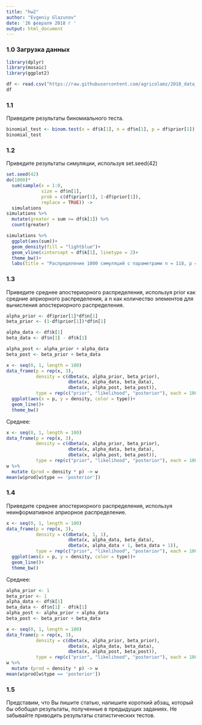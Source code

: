 ```yaml
---
title: "hw2"
author: "Evgeniy Glazunov"
date: '26 февраля 2018 г '
output: html_document
---
```

### 1.0 Загрузка данных
```r
library(dplyr)
library(mosaic)
library(ggplot2)

```

``` r
df <- read.csv("https://raw.githubusercontent.com/agricolamz/2018_data_analysis_for_linguists/master/data/students/dkbrz/hw2_binomial/hw2_binomial.csv", encoding = 'UTF-8')
df

```

### 1.1 
Приведите результаты биномиального теста.

```r
binomial_test <- binom.test(x = df$k[1], n = df$n[1], p = df$prior[1])
binomial_test
```

### 1.2
Приведите результаты симуляции, используя set.seed(42)

```r
set.seed(42)
do(1000)*
  sum(sample(x = 1:0, 
             size = df$n[1], 
             prob = c(df$prior[1], 1-df$prior[1]), 
             replace = TRUE)) ->
  simulations
simulations %>% 
  mutate(greater = sum >= df$k[1]) %>% 
  count(greater)
```


```r
simulations %>% 
  ggplot(aes(sum))+
  geom_density(fill = "lightblue")+
  geom_vline(xintercept = df$k[1], linetype = 2)+
  theme_bw()+
  labs(title = "Распределение 1000 симуляций с параметрами n = 118, p = 0.3655339")
```

### 1.3 
Приведите среднее апостериорного распределения, используя prior как средние априорного распределения, а n как количество элементов для вычисления апостериорного распределения.


```r
alpha_prior <- df$prior[1]*df$n[1]
beta_prior <- (1-df$prior[1])*df$n[1]

alpha_data <- df$k[1]
beta_data <- df$n[1] - df$k[1]

alpha_post <- alpha_prior + alpha_data
beta_post <- beta_prior + beta_data

x <- seq(0, 1, length = 100)
data_frame(p = rep(x, 3),
           density = c(dbeta(x, alpha_prior, beta_prior),
                       dbeta(x, alpha_data, beta_data),
                       dbeta(x, alpha_post, beta_post)),
           type = rep(c("prior", "likelihood", "posterior"), each = 100))%>% 
  ggplot(aes(x = p, y = density, color = type))+
  geom_line()+
  theme_bw()
```
Среднее:
```r
x <- seq(0, 1, length = 100)
data_frame(p = rep(x, 3),
           density = c(dbeta(x, alpha_prior, beta_prior),
                       dbeta(x, alpha_data, beta_data),
                       dbeta(x, alpha_post, beta_post)),
           type = rep(c("prior", "likelihood", "posterior"), each = 100)) -> w
w %>%
  mutate (prod = density * p) -> w
mean(w$prod[w$type == 'posterior'])

```

### 1.4
Приведите среднее апостериорного распределения, используя неинформативное априорное распределение.


```r
x <- seq(0, 1, length = 100)
data_frame(p = rep(x, 3),
           density = c(dbeta(x, 1, 1),
                       dbeta(x, alpha_data, beta_data),
                       dbeta(x, alpha_data + 1, beta_data + 1)),
           type = rep(c("prior", "likelihood", "posterior"), each = 100))%>% 
  ggplot(aes(x = p, y = density, color = type))+
  geom_line()+
  theme_bw()
```
Среднее:
```r
alpha_prior <- 1
beta_prior <- 1
alpha_data <- df$k[1]
beta_data <- df$n[1] - df$k[1]
alpha_post <- alpha_prior + alpha_data
beta_post <- beta_prior + beta_data

x <- seq(0, 1, length = 100)
data_frame(p = rep(x, 3),
           density = c(dbeta(x, alpha_prior, beta_prior),
                       dbeta(x, alpha_data, beta_data),
                       dbeta(x, alpha_post, beta_post)),
           type = rep(c("prior", "likelihood", "posterior"), each = 100)) -> w
w %>%
  mutate (prod = density * p) -> w
mean(w$prod[w$type == 'posterior'])
```


### 1.5 
Представим, что Вы пишите статью, напишите короткий абзац, который бы обобщал результаты, полученные в предыдущих заданиях. Не забывайте приводить результаты статистических тестов.

```

```